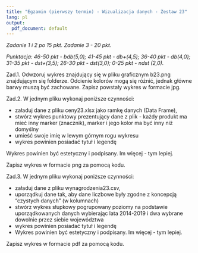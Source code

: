 ```yaml
---
title: "Egzamin (pierwszy termin) - Wizualizacja danych - Zestaw 23"
lang: pl
output:
  pdf_document: default
---
```


*Zadanie 1 i 2 po 15 pkt. Zadanie 3 - 20 pkt. *

*Punktacja: 46-50 pkt - bdb(5,0); 41-45 pkt - db+(4,5); 36-40 pkt - db(4,0); 31-35 pkt - dst+(3,5); 26-30 pkt - dst(3,0); 0-25 pkt - ndst (2,0).*  


Zad.1. Odwzoruj wykres znajdujący się w pliku graficznym b23.png znajdującym się folderze. Odcienie kolorów mogą się różnić, jednak główne barwy muszą być zachowane.
Zapisz powstały wykres w formacie jpg.

Zad.2. W jednym pliku wykonaj poniższe czynności:

* załaduj dane z pliku ceny23.xlsx jako ramkę danych (Data Frame),
* stwórz wykres punktowy prezentujący dane z plik - każdy produkt ma mieć inny marker (znacznik), marker i jego kolor ma być inny niż domyślny
* umieść swoje imię w lewym górnym rogu wykresu
* wykres powinien posiadać tytuł i legendę

Wykres powinien być estetyczny i podpisany. Im więcej - tym lepiej.

Zapisz wykres w formacie png za pomocą kodu.

Zad.3. W jednym pliku wykonaj poniższe czynności:

* załaduj dane z pliku wynagrodzenia23.csv,
* uporządkuj dane tak, aby dane liczbowe były zgodne z koncepcją "czystych danych" (w kolumnach)
* stwórz wykres słupkowy pogrupowany poziomy na podstawie uporządkowanych danych wybierając lata 2014-2019 i dwa wybrane dowolnie przez siebie województwa
* wykres powinien posiadać tytuł i legendę
* Wykres powinien być estetyczny i podpisany. Im więcej - tym lepiej.

Zapisz wykres w formacie pdf za pomocą kodu.
